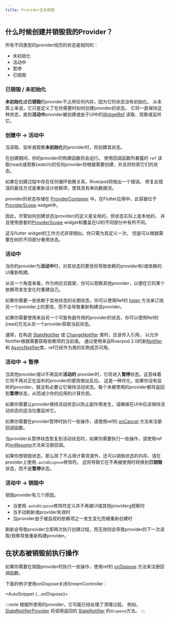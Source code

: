 ```yaml
---
title: Provider生命周期
---
```



## 什么时候创建并销毁我的Provider？

所有不同类型的provider经历的状态是相同的：

- 未初始化
- 活动中
- 暂停
- 已销毁

### 已销毁 / 未初始化

**未初始化**或**已销毁**的provider不占用任何内存，因为它的状态没有初始化。
从本质上来说，它只是定义了在你需要时如何创建provider的状态。
它将一直保持这种状态，直到**活动中**provider被创建或由于UI中的[WidgetRef] 读取、观察或监听它。

### 创建中 -> 活动中

当读取、监听或观察**未初始化**的provider时，将创建其状态。

在创建期间，你的provider的构建函数将会运行。
使用回调函数所暴露的 `ref` 读取(read)或观察(watch)的任何provider将根据需要创建，并且将检索它们的状态。

如果在创建过程中存在任何循环依赖关系，Riverpod将抛出一个错误。
修复此错误的最佳方式是重新设计依赖项，使其具有单向数据流。

provider的状态存储在 [ProviderContainer] 中。在Flutter应用中，此容器位于[ProviderScope] widget中。

因此，尽管如何创建状态(provider)的定义是全局的，但状态实际上是本地的，
并且使用嵌套的[ProviderScope] widget和覆盖在UI的不同部分中有所不同。

这与flutter widget的工作方式非常相似。你只需为其定义一次，
但是可以根据需要在树的不同部分重用状态。

### 活动中

当你的provider为**活动中**时，对其状态的更改将导致依赖的provider和/或依赖的UI重新构建。

从另一个角度来看，作为响应式框架，你可以观察其他provider，以便在它的某个依赖项发生变化时重建自己。

如果你需要一些依赖于其他状态的长期状态，你可以使用Ref的 [listen] 方法来订阅另一个provider上的更改，而不会导致重新构建该provider。

如果你需要使用来自另一个可能有副作用的provider的状态，你可以使用Ref的[read]方法从另一个provider获取当前状态。

通常，在构造 [StateNotifier] 或 [ChangeNotifier] 类时，应该传入引用，
以允许Notifier根据需要获取依赖项的当前值。
通过使用来自Riverpod 2.0的新[Notifier] 和 [AsyncNotifier]类，ref已经作为类的实例成员可用。

### 活动中 -> 暂停
当其他provider或UI不再监听**活动的** provider时，它将进入**暂停**状态。这意味着它将不再对正在监听的provider的更改做出反应。
这是一种优化，如果你没有监听的provider，就没有必要让它保持活动状态。每个未被使用的provider都将返回到**暂停**状态，从而减少你的应用的计算负担。

如果你需要让provider保持活动状态以防止副作用发生，请确保在UI中应该保持活动状态的适当位置监听它。

如果你需要在provider暂停时执行一些操作，请使用ref的 [onCancel] 方法来注册回调函数。

当provider从暂停状态恢复到活动状态时，如果你需要执行一些操作，请使用ref的[onResume]方法来注册回调。

如果你想销毁状态，那么除了不占用计算资源外，还可以销毁状态的内存，请在provider上使用`.autoDispose`修饰符。
这将导致它在不再被使用时转换到**已销毁**状态，而不是**暂停**状态。

### 活动中 -> 销毁中

销毁provider有几个原因。

- 当使用`.autoDispose`修饰符定义并不再被UI或其他providerg观察时
- 当手动刷新或provider失效时
- 当provider由于被监视的依赖项之一发生变化而被重新创建时

刷新会导致provider立即再次执行创建过程，而无效则会导致provider的下一次读取/观察导致重新构建provider。

## 在状态被销毁前执行操作
如果你需要在销毁provider时执行一些操作，使用ref的 [onDispose] 方法来注册回调函数。

下面的例子使用onDispose关闭StreamController：

<AutoSnippet {...onDispose}></AutoSnippet>

:::note
根据所使用的provider，它可能已经处理了清理过程。
例如，[StateNotifierProvider] 将调用返回的 [StateNotifier] 的`dispose`方法。
:::

[onDispose]: https://pub.dev/documentation/riverpod/latest/riverpod/Ref/onDispose.html
[listen]: https://pub.dev/documentation/riverpod/latest/riverpod/Ref/listen.html
[onCancel]: https://pub.dev/documentation/riverpod/latest/riverpod/Ref/onCancel.html
[onResume]: https://pub.dev/documentation/riverpod/latest/riverpod/Ref/onResume.html
[ProviderContainer]: https://pub.dev/documentation/riverpod/latest/riverpod/ProviderContainer-class.html
[Notifier]: https://pub.dev/documentation/riverpod/latest/riverpod/Notifier-class.html
[AsyncNotifier]: https://pub.dev/documentation/riverpod/latest/riverpod/AsyncNotifier-class.html
[ProviderScope]: https://pub.dev/documentation/flutter_riverpod/latest/flutter_riverpod/ProviderScope-class.html
[WidgetRef]: https://pub.dev/documentation/flutter_riverpod/latest/flutter_riverpod/WidgetRef-class.html
[StateNotifier]: https://pub.dev/documentation/state_notifier/latest/state_notifier/StateNotifier-class.html
[StateNotifierProvider]: https://pub.dev/documentation/riverpod/latest/riverpod/StateNotifierProvider-class.html
[StreamController]: https://api.dart.dev/stable/2.15.1/dart-async/StreamController-class.html
[ChangeNotifier]: https://api.flutter.dev/flutter/foundation/ChangeNotifier-class.html
